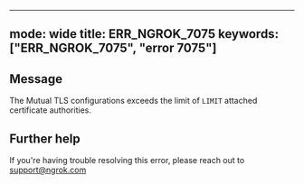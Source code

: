 
---
mode: wide
title: ERR_NGROK_7075
keywords: ["ERR_NGROK_7075", "error 7075"]
---

## Message
The Mutual TLS configurations exceeds the limit of `LIMIT` attached certificate authorities.




## Further help
If you're having trouble resolving this error, please reach out to [support@ngrok.com](mailto:support@ngrok.com?subject=Help%20with%20ERR_NGROK_7075)

